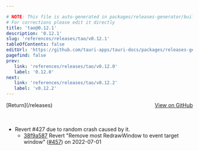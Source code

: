 ```yaml
---

# NOTE: This file is auto-generated in packages/releases-generator/build.ts
# For corrections please edit it directly
title: 'tao@0.12.1'
description: '0.12.1'
slug: 'references/releases/tao/v0.12.1'
tableOfContents: false
editUrl: 'https://github.com/tauri-apps/tauri-docs/packages/releases-generator/build.ts'
pagefind: false
prev:
   link: 'references/releases/tao/v0.12.0'
   label: '0.12.0'
next:
   link: 'references/releases/tao/v0.12.2'
   label: 'v0.12.2'
---
```


			

<ReleaseSidebar slug="references/releases/tao"  packageName="tao" />

<div style="margin-bottom:3rem; display: flex; justify-content: space-between; align-items: center"><span>[Return](/releases)</span><span><a href="https://github.com/tauri-apps/tao/releases/tag/tao-v0.12.1">View on GitHub</a></span></div>

- Revert #427 due to random crash caused by it.
  - [38f9a587](https://github.com/tauri-apps/tao/commit/38f9a587c5a394a88c767b28e1bf2ae40f990bae) Revert &quot;Remove most RedrawWindow to event target window&quot; ([#457](https://github.com/tauri-apps/tao/pull/457)) on 2022-07-01

